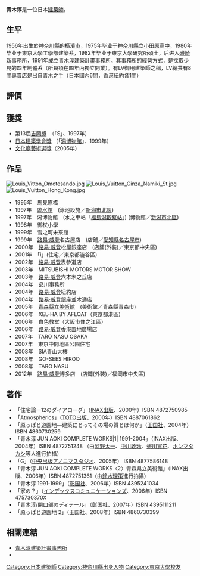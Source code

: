 {{japanese|japanese=青木淳|kana=あおき じゅん|romaji=Aoki Jun}}
'''青木淳'''{{BD|1956年|10月22日|catIdx=Aoki Jun}}是一位日本[[建築師|建築師]]。

==生平==
1956年出生於[[神奈川縣|神奈川縣]]的[[橫濱市|橫濱市]]，1975年毕业于[[神奈川縣立小田原高中|神奈川縣立小田原高中]]，1980年毕业于東京大學工學部建築系，1982年毕业于東京大學研究所碩士，后进入[[磯崎新|磯崎新]]事務所，1991年成立青木淳建築計畫事務所。其事務所的經營方式，是採取少見的四年制體系（所員須在四年內獨立開業）。有LV御用建築師之稱，LV總共有8間專賣店是出自青木之手（日本國內6間，香港紐約各1間）

==評價==

==獲獎==
*第13屆[[吉岡獎|吉岡獎]]　（「S」、1997年）
*[[日本建築學會獎|日本建築學會獎]] （「[[潟博物館|潟博物館]]」、1999年）
*[[文化廳|文化廳]][[藝術選獎|藝術選獎]]（2005年）

==作品==
[[File:Louis_Vitton_Omotesando.jpg|thumb]]
[[File:Louis_Vuitton_Ginza_Namiki_St.jpg|thumb]]
[[File:Louis_Vuitton_Hong_Kong.jpg|thumb]]
*1995年　馬見原橋
*1997年　[[遊水館|遊水館]]　(泳池設施／[[新潟市|新潟市]][[北區_(新潟市)|北區]])
*1997年　潟博物館　(水之車站「[[福島潟觀察站|福島潟觀察站]]」) (博物館／[[新潟市|新潟市]][[北區_(新潟市)|北區]])
*1998年　御杖小學
*1999年　雪之町未來館
*1999年　[[路易·威登|路易·威登]]名古屋店　(店鋪／[[愛知縣|愛知縣]][[名古屋市|名古屋市]])
*2000年　[[路易·威登|路易·威登]]松屋銀座店　(店鋪(外裝)／東京都中央區)
*2001年　「i」(住宅／東京都澁谷區)
*2002年　[[路易·威登|路易·威登]]表參道店
*2003年　MITSUBISHI MOTORS MOTOR SHOW
*2003年　[[路易·威登|路易·威登]]六本木之丘店
*2004年　品川事務所
*2004年　[[路易·威登|路易·威登]]紐約店
*2004年　[[路易·威登|路易·威登]]銀座並木通店
*2005年　[[青森縣立美術館|青森縣立美術館]]　(美術館／青森縣青森市)
*2006年　XEL-HA BY AFLOAT（東京都港區）
*2006年　白色教堂（大阪市住之江區）
*2006年　[[路易·威登|路易·威登]]香港置地廣場店
*2007年　TARO NASU OSAKA
*2007年　東京中間地區公園住宅
*2008年　SIA青山大樓
*2008年　GO-SEES HIROO
*2008年　TARO NASU
*2012年　[[路易·威登|路易·威登]]博多店　(店鋪(外裝)／福岡市中央區)

==著作==
*「住宅論—12のダイアローグ」（[[INAX出版|INAX出版]]、2000年）ISBN 4872750985
*「Atmospherics」（[[TOTO出版|TOTO出版]]、2000年）ISBN 4887061862
*「原っぱと遊園地—建築にとってその場の質とは何か」（[[王国社|王国社]]、2004年）ISBN 4860730259
*「青木淳 JUN AOKI COMPLETE WORKS|1| 1991-2004」（INAX出版、2004年）ISBN 4872751248  （由[[阿野太一|阿野太一]]、[[中川敦玲|中川敦玲]]、[[蜷川實花|蜷川實花]]、[[ホンマタカシ|ホンマタカシ]]等人進行拍攝）
*「G」（[[中央出版アノニマスタジオ|中央出版アノニマスタジオ]]、2005年） ISBN 4877586148
*「青木淳 JUN AOKI COMPLETE WORKS〈2〉青森県立美術館」（INAX出版、2006年）ISBN 4872751361（由[[鈴木理策|鈴木理策]]進行拍攝）
*「青木淳 1991‐1999」（[[彰国社|彰国社]]、2006年）ISBN 4395241034
*「家の？」（[[インデックスコミュニケーションズ|インデックスコミュニケーションズ]]、2006年）ISBN 475730370X
*「青木淳/開口部のディテール」（彰国社、2007年）ISBN 4395111211
*「原っぱと遊園地 2」（王国社、2008年）ISBN 4860730399

==相關連結==
*[http://www.aokijun.com 青木淳建築計畫事務所] {{Wayback|url=http://www.aokijun.com/ |date=20170810115244 }}
* {{Facebook|jun.aoki.22|青木淳}}

{{每日艺术奖}}
{{Authority control}}
{{DEFAULTSORT:Aoki Jun}}
[[Category:日本建築師|Category:日本建築師]]
[[Category:神奈川縣出身人物|Category:神奈川縣出身人物]]
[[Category:東京大學校友|Category:東京大學校友]]